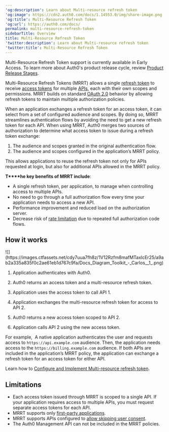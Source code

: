 ---
'og:description': Learn about Multi-resource refresh token
'og:image': https://cdn2.auth0.com/docs/1.14553.0/img/share-image.png
'og:title': Multi-Resource Refresh Token
'og:url': https://auth0.com/docs/
permalink: multi-resource-refresh-token
sidebarTitle: Overview
title: Multi-Resource Refresh Token
'twitter:description': Learn about Multi-resource refresh token
'twitter:title': Multi-Resource Refresh Token
---
<Callout icon="file-lines" color="#0EA5E9" iconType="regular">

Multi-Resource Refresh Token support is currently available in Early Access. To learn more about Auth0's product release cycle, review [Product Release Stages](/docs/troubleshoot/product-lifecycle/product-release-stages).

</Callout>

Multi-Resource <Tooltip tip="Refresh Token: Token used to obtain a renewed Access Token without forcing users to log in again." cta="View Glossary" href="/docs/glossary?term=Refresh+Tokens">Refresh Tokens</Tooltip> (MRRT) allows a single [refresh token](/docs/secure/tokens/refresh-tokens) to receive [access tokens](/docs/secure/tokens/access-tokens) for multiple [APIs](/docs/get-started/apis), each with their own scopes and permissions. MRRT builds on standard [OAuth 2.0](/docs/authenticate/protocols/oauth) behavior by allowing refresh tokens to maintain multiple authorization policies.

When an application exchanges a refresh token for an <Tooltip tip="Access Token: Authorization credential, in the form of an opaque string or JWT, used to access an API." cta="View Glossary" href="/docs/glossary?term=access+token">access token</Tooltip>, it can select from a set of configured <Tooltip tip="Audience: Unique identifier of the audience for an issued token. Named aud in a token, its value contains the ID of either an application (Client ID) for an ID Token or an API (API Identifier) for an Access Token." cta="View Glossary" href="/docs/glossary?term=audience">audience</Tooltip> and scopes. By doing so, MRRT streamlines authentication flows by avoiding the need to get a new refresh token for each API.
When using MRRT, Auth0 merges two sources of authorization to determine what access token to issue during a refresh token exchange:

1. The audience and scopes granted in the original authentication flow.
2. The audience and scopes configured in the application’s MRRT policy.

This allows applications to reuse the refresh token not only for APIs requested at login, but also for additional APIs allowed in the MRRT policy.

**T****he key benefits of MRRT include**:

* A single refresh token, per application, to manage when controlling access to multiple APIs.
* No need to go through a full <Tooltip tip="Authorization Flow: Authorization grant (or workflow) specified in the OAuth 2.0 framework." cta="View Glossary" href="/docs/glossary?term=authorization+flow">authorization flow</Tooltip> every time your application needs to access a new API.
* Performance improvement and reduced load on the <Tooltip tip="Authorization Server: Centralized server that contributes to defining the boundaries of a user’s access. For example, your authorization server can control the data, tasks, and features available to a user." cta="View Glossary" href="/docs/glossary?term=authorization+server">authorization server</Tooltip>.
* Decrease risk of [rate limitation](/docs/troubleshoot/customer-support/operational-policies/rate-limit-policy) due to repeated full authorization code flows.

## How it works

<Frame>![](https://images.ctfassets.net/cdy7uua7fh8z/1V12Rzfm8mafMTaxlcEr25/a9ab2a335a835f0c2ae61eb1d767c9fa/Docs_Diagram_Toolkit_-_Carlos__1_.png)</Frame>

1. Application authenticates with Auth0.

2. Auth0 returns an access token and a multi-resource refresh token.

3. Application uses the access token to call API 1.

4. Application exchanges the multi-resource refresh token for access to API 2.

5. Auth0 returns a new access token scoped to API 2.

6. Application calls API 2 using the new access token.

<Callout icon="file-lines" color="#0EA5E9" iconType="regular">

For example,  A native application authenticates the user and requests access to `https://api.example.com` audience. Then, the application needs access to the `https://billing.example.com` audience. If both APIs are included in the application’s MRRT policy, the application can exchange a refresh token for an access token for either API.

</Callout>

Learn how to [Configure and Implement Multi-resource refresh token](/docs/secure/tokens/refresh-tokens/multi-resource-refresh-token/configure-and-implement-multi-resource-refresh-token).

## Limitations

* Each access token issued through MRRT is scoped to a single API. If your application requires access to multiple APIs, you must request separate access tokens for each API.
* MRRT supports only [first-party applications](/docs/get-started/applications/confidential-and-public-applications/first-party-and-third-party-applications#first-party-applications).
* MRRT supports APIs configured to [allow skipping user consent](/docs/get-started/applications/confidential-and-public-applications/user-consent-and-third-party-applications#skip-consent-for-first-party-applications).
* The Auth0 <Tooltip tip="Management API: A product to allow customers to perform administrative tasks." cta="View Glossary" href="/docs/glossary?term=Management+API">Management API</Tooltip> can not be included in the MRRT policies.